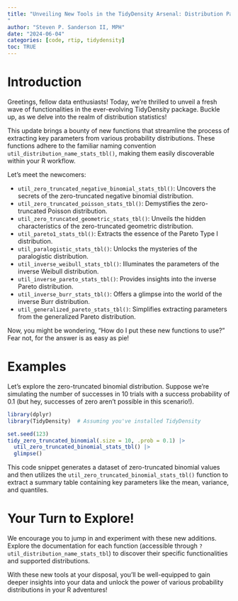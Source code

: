 ```yaml
---
title: "Unveiling New Tools in the TidyDensity Arsenal: Distribution Parameter Wrangling
"
author: "Steven P. Sanderson II, MPH"
date: "2024-06-04"
categories: [code, rtip, tidydensity]
toc: TRUE
---
```


# Introduction

Greetings, fellow data enthusiasts! Today, we're thrilled to unveil a fresh wave of functionalities in the ever-evolving TidyDensity package. Buckle up, as we delve into the realm of distribution statistics!

This update brings a bounty of new functions that streamline the process of extracting key parameters from various probability distributions. These functions adhere to the familiar naming convention `util_distribution_name_stats_tbl()`, making them easily discoverable within your R workflow.

Let's meet the newcomers:

*   `util_zero_truncated_negative_binomial_stats_tbl()`: Uncovers the secrets of the zero-truncated negative binomial distribution.
*   `util_zero_truncated_poisson_stats_tbl()`: Demystifies the zero-truncated Poisson distribution.
*   `util_zero_truncated_geometric_stats_tbl()`: Unveils the hidden characteristics of the zero-truncated geometric distribution.
*   `util_pareto1_stats_tbl()`:  Extracts the essence of the Pareto Type I distribution.
*   `util_paralogistic_stats_tbl()`:  Unlocks the mysteries of the paralogistic distribution.
*   `util_inverse_weibull_stats_tbl()`:  Illuminates the parameters of the inverse Weibull distribution.
*   `util_inverse_pareto_stats_tbl()`:  Provides insights into the inverse Pareto distribution.
*   `util_inverse_burr_stats_tbl()`:  Offers a glimpse into the world of the inverse Burr distribution.
*   `util_generalized_pareto_stats_tbl()`:  Simplifies extracting parameters from the generalized Pareto distribution.

Now, you might be wondering, "How do I put these new functions to use?" Fear not, for the answer is as easy as pie!

# Examples

Let's explore the zero-truncated binomial distribution. Suppose we're simulating the number of successes in 10 trials with a success probability of 0.1 (but hey, successes of zero aren't possible in this scenario!).

```r
library(dplyr)
library(TidyDensity)  # Assuming you've installed TidyDensity

set.seed(123)
tidy_zero_truncated_binomial(.size = 10, .prob = 0.1) |>
  util_zero_truncated_binomial_stats_tbl() |>
  glimpse()
```

This code snippet generates a dataset of zero-truncated binomial values and then utilizes the `util_zero_truncated_binomial_stats_tbl()` function to extract a summary table containing key parameters like the mean, variance, and quantiles. 

# Your Turn to Explore!

We encourage you to jump in and experiment with these new additions. Explore the documentation for each function (accessible through `?util_distribution_name_stats_tbl`) to discover their specific functionalities and supported distributions. 

With these new tools at your disposal, you'll be well-equipped to gain deeper insights into your data and unlock the power of various probability distributions in your R adventures!
